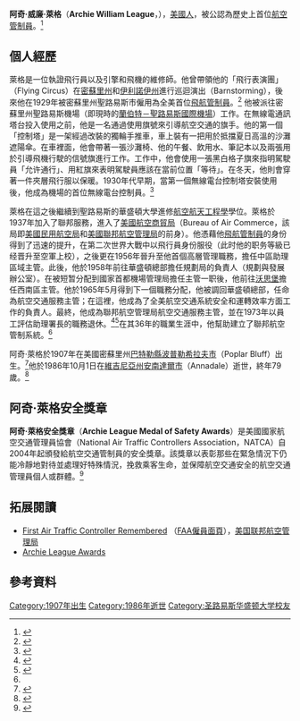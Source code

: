 {{Infobox Person
| name        = 阿奇·威廉·萊格
| image       = Archumb.jpg
| image_size  = 
| caption     = 阿奇·萊格於夏季在[[蘭伯特－聖路易斯國際機場|蘭伯特－聖路易斯國際機場]]值班。他的工作裝備包括了放在獨輪車上的信號旗、掛在傘把上的午餐盒、飲用水、折疊椅以及用於記錄信息的筆記本。
| birth_name  = 
| birth_date  = {{birth date|mf=yes|1907|8|19}}
| birth_place = {{USA}}[[密蘇里州|密蘇里州]][[波普勒希拉夫市|波普勒希拉夫市]]
| death_date  = {{death date and age|mf=yes|1986|10|1|1907|8|19}}
| death_place = {{USA}}[[弗吉尼亞州|弗吉尼亞州]][[安南達爾市|安南達爾市]]
| death_cause = 
| resting_place = 
| resting_place_coordinates = 
| residence   = 
| nationality = 
| other_names = 
| known_for   = 公認的首位飛航管制員
| education   = [[聖路易斯華盛頓大學|聖路易斯華盛頓大學]][[航空航天工程學|航空航天工程學]]學位
| employer    = [[美國聯邦航空管理局|美國聯邦航空管理局]]
| occupation  = 
| title       = 
| salary      = 
| networth    = 
| height      = 
| weight      = 
| term        = 
| predecessor = 
| successor   = 
| party       = 
| boards      = 
| religion    = 
| spouse      = 
| partner     = 
| children    = 
| parents     = 
| relatives   = 
| signature   = 
| website     = [http://www.faa.gov/about/history/photo_album/air_traffic_control/index.cfm?cid=begins Air Traffic Control Begins]
| footnotes   = 
}}

'''阿奇·威廉·萊格'''（'''Archie William League'''，{{bd|1907年|8月19日|1986年|10月1日|}}），[[美國人|美國人]]，被公認為歷史上首位[[航空管制員|航空管制員]]。<ref name=ATC_History>{{cite web | url= http://www.atcguild.com/tour/atctour02.asp | title= History of Air Traffic Control | publisher= Air Traffic Controllers' Guild (India) | accessdate=2007-07-29 }}</ref>

== 個人經歷 ==
萊格是一位執證飛行員以及引擎和飛機的維修師。他曾帶領他的「飛行表演團」（Flying Circus）在[[密蘇里州|密蘇里州]]和[[伊利諾伊州|伊利諾伊州]]進行巡迴演出（Barnstorming），後來他在1929年被密蘇里州聖路易斯市僱用為全美首位[[飛航管制員|飛航管制員]]。<ref name=100_Years_of_Flight>{{cite web | url= http://www.natca.org/100years/LuckyLindy_ArchieLeague.pdf | title= 1926-1935: Lucky Lindy and Archie League | publisher= The National Air Traffic Controllers Association (NATCA) | accessdate=2007-07-29 }}</ref> 他被派往密蘇里州聖路易斯機場（即現時的[[蘭伯特－聖路易斯國際機場|蘭伯特－聖路易斯國際機場]]）工作。在無線電通訊塔台投入使用之前，他是一名通過使用旗號來引導航空交通的旗手。他的第一個「控制塔」是一架經過改裝的獨輪手推車，車上裝有一把用於抵擋夏日高溫的沙灘遮陽傘。在車裡面，他會帶著一張沙灘椅、他的午餐、飲用水、筆記本以及兩張用於引導飛機行駛的信號旗進行工作。工作中，他會使用一張黑白格子旗來指明駕駛員「允许通行」、用紅旗來表明駕駛員應該在當前位置「等待」。在冬天，他則會穿著一件夾層飛行服以保暖。1930年代早期，當第一個無線電台控制塔安裝使用後，他成為機場的首位無線電台控制員。<ref name=Centenial_of_Flight>{{cite web | url= http://www.centennialofflight.gov/essay/Evolution_of_Technology/landing_navig/Tech32.htm | title= Aircraft Landing Technology | author= Mola, Roger | publisher= U. S. Centennial of Flight Commission | accessdate= 2007-07-24 | deadurl= yes | archiveurl= https://web.archive.org/web/20070930031538/http://www.centennialofflight.gov/essay/Evolution_of_Technology/landing_navig/Tech32.htm | archivedate= 2007-09-30 }}</ref>  

萊格在這之後繼續到聖路易斯的華盛頓大學進修[[航空航天工程學|航空航天工程學]]學位。萊格於1937年加入了聯邦服務，進入了[[美國航空商貿局|美國航空商貿局]]（Bureau of Air Commerce，該局即[[美國民用航空局|美國民用航空局]]和[[美國聯邦航空管理局|美國聯邦航空管理局]]的前身）。他憑藉他[[飛航管制員|飛航管制員]]的身份得到了迅速的提升，在第二次世界大戰中以飛行員身份服役（此时他的职务等級已经晋升至空軍上校），之後更在1956年晉升至他首個高層管理職務，擔任中區助理區域主管。此後，他於1958年前往華盛頓總部擔任規劃局的負責人（規劃與發展辦公室）。在被短暂分配到國家首都機場管理局擔任主管一职後，他前往[[沃思堡|沃思堡]]擔任西南區主管。他於1965年5月得到下一個職務分配，他被調回華盛頓總部，任命為航空交通服務主管；在這裡，他成為了全美航空交通系統安全和運轉效率方面工作的負責人。最終，他成為聯邦航空管理局航空交通服務主管，並在1973年以員工評估助理署長的職務退休。<ref name=FAA_SW_Logistics>{{cite web |url = http://www.faa.gov/ASW/asw050/league.html |title = Archie William League |accessdate = 2007-09-09 |publisher = Federal Aviation Administration: Southwest Region Logistics Division |archiveurl = https://web.archive.org/web/20041111222326/http://www.faa.gov/ASW/asw050/league.html |archivedate = 2004-11-11 |deadurl = yes }}</ref><ref name=FAA_History>{{cite web | url= http://www.faa.gov/about/history/photo_album/air_traffic_control/index.cfm?cid=begins | title= Photo Album - Air Traffic Control: Air Traffic Control Begins | publisher= Federal Aviation Administration | accessdate=2007-07-24 }}</ref>在其36年的職業生涯中，他幫助建立了聯邦航空管制系統。<ref name=100_Years_of_Flight/> 

阿奇·萊格於1907年在美國密蘇里州[[巴特勒縣|巴特勒縣]][[波普勒希拉夫市|波普勒希拉夫市]]（Poplar Bluff）出生。<ref name=Census_1910_Butler_County>{{cite web |url = http://files.usgwarchives.net/mo/butler/census/c1910/pg-254a-257a.txt |title = Butler Co., Missouri 1910 Federal Census - pg 254a-257a.txt |accessdate = 2007-09-09 |author = Rodgers, Brenda (transcription); Hudson, Mary (proofreading) |year = 2000 |work = Transcription of 1910 Census |publisher = rootsweb |pages = 256a line 64}}</ref>他於1986年10月1日在[[維吉尼亞州|維吉尼亞州]][[安南達爾市|安南達爾市]]（Annadale）逝世，終年79歲。<ref name=Archie_W_League>{{cite web | url= http://wanderinglearner.com/ah/EllenRoz2.doc | title= Archie W. League | author= Roz, Ellen | publisher= Spartan College of Aeronautics and Technology | accessdate= 2007-07-29 | deadurl= yes | archiveurl= https://web.archive.org/web/20070929180622/http://wanderinglearner.com/ah/EllenRoz2.doc | archivedate= 2007-09-29 }}</ref>

== 阿奇·萊格安全獎章 ==
'''阿奇·萊格安全獎章'''（'''Archie League Medal of Safety Awards'''）是美國國家航空交通管理員協會（National Air Traffic Controllers Association，NATCA）自2004年起頒發給航空交通管制員的安全獎章。該獎章以表彰那些在緊急情況下仍能冷靜地對待並處理好特殊情況，挽救乘客生命，並保障航空交通安全的航空交通管理員個人或群體。<ref name=Safety_Award>{{cite web | url= http://natca.unionlaborworks.com/press_res.aspx?aID=311 | title= NATCA Honors Top Controller Flight Assists with Archie League Medal of Safety Awards | publisher= National Air Traffic Controllers Association | date= 2010-03-22 | accessdate= 2010-10-09 }}{{dead link|date=2018年5月 |bot=InternetArchiveBot |fix-attempted=yes }}</ref>

==拓展閱讀==
{{Portal|人物}}
*[http://www.faa.gov/news/communications/controller_remembered/index.cfm?print=go First Air Traffic Controller Remembered] （[https://employees.faa.gov/org/linebusiness/ato/news/features/story/index.cfm?newsId=35573 FAA僱員面頁]{{Dead link|date=2018年7月 |bot=InternetArchiveBot |fix-attempted=yes }}），[[美国联邦航空管理局|美国联邦航空管理局]]{{en}}
*[https://web.archive.org/web/20130531123420/http://natca.unionlaborworks.com/archie_league_awards.aspx Archie League Awards]{{en}}

==參考資料==
{{Reflist|2}}

{{DEFAULTSORT:League, Archie W.}}

[[Category:1907年出生|Category:1907年出生]]
[[Category:1986年逝世|Category:1986年逝世]]
[[Category:圣路易斯华盛顿大学校友|Category:圣路易斯华盛顿大学校友]]